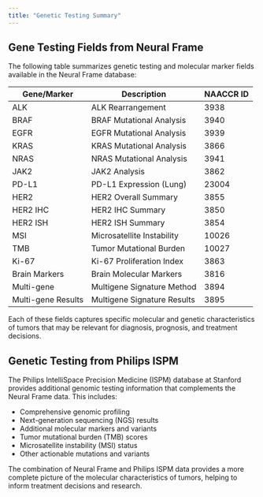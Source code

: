 ```yaml
---
title: "Genetic Testing Summary"
---
```


## Gene Testing Fields from Neural Frame

The following table summarizes genetic testing and molecular marker fields available in the Neural Frame database:

| Gene/Marker | Description | NAACCR ID |
|------------|-------------|------------|
| ALK | ALK Rearrangement | 3938 |
| BRAF | BRAF Mutational Analysis | 3940 |
| EGFR | EGFR Mutational Analysis | 3939 |
| KRAS | KRAS Mutational Analysis | 3866 |
| NRAS | NRAS Mutational Analysis | 3941 |
| JAK2 | JAK2 Analysis | 3862 |
| PD-L1 | PD-L1 Expression (Lung) | 23004 |
| HER2 | HER2 Overall Summary | 3855 |
| HER2 IHC | HER2 IHC Summary | 3850 |
| HER2 ISH | HER2 ISH Summary | 3854 |
| MSI | Microsatellite Instability | 10026 |
| TMB | Tumor Mutational Burden | 10027 |
| Ki-67 | Ki-67 Proliferation Index | 3863 |
| Brain Markers | Brain Molecular Markers | 3816 |
| Multi-gene | Multigene Signature Method | 3894 |
| Multi-gene Results | Multigene Signature Results | 3895 |

Each of these fields captures specific molecular and genetic characteristics of tumors that may be relevant for diagnosis, prognosis, and treatment decisions.

## Genetic Testing from Philips ISPM

The Philips IntelliSpace Precision Medicine (ISPM) database at Stanford provides additional genomic testing information that complements the Neural Frame data. This includes:

- Comprehensive genomic profiling
- Next-generation sequencing (NGS) results
- Additional molecular markers and variants
- Tumor mutational burden (TMB) scores
- Microsatellite instability (MSI) status
- Other actionable mutations and variants

The combination of Neural Frame and Philips ISPM data provides a more complete picture of the molecular characteristics of tumors, helping to inform treatment decisions and research.
